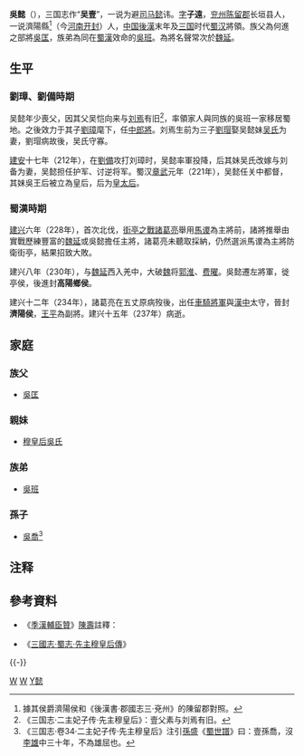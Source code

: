 {{Notability Unreferenced |time=2015-05-31T01:52:11+00:00}}
'''吳懿'''（{{bd|2世紀|？|237年||W吳}}），三国志作“'''吴壹'''”，一说为避[[司马懿|司马懿]]讳。[[表字|字]]'''子遠'''，[[兖州|兖州]][[陈留郡|陈留郡]]长垣县人，一说濟陽縣<ref>據其侯爵濟陽侯和《後漢書·郡國志三·兗州》的陳留郡對照。</ref>（今[[河南|河南]][[开封|开封]]）人，[[中国|中国]][[後漢|後漢]]末年及[[三国|三国]]时代[[蜀汉|蜀汉]]將領。族父為何進之部將[[吳匡|吳匡]]，族弟為同在[[蜀漢|蜀漢]]效命的[[吳班|吳班]]。為將名聲常次於[[魏延|魏延]]。

== 生平 ==
===劉璋、劉備時期===
吴懿年少喪父，因其父吴恺{{cn}}向来与[[刘焉_(益州牧)|刘焉]]有旧<ref>《三国志·二主妃子传·先主穆皇后》：壹父素与刘焉有旧。</ref>，率領家人與同族的吳班一家移居蜀地。之後效力于其子[[劉璋|劉璋]]麾下，任[[中郎將|中郎將]]。刘焉生前为三子[[劉瑁|劉瑁]]娶吴懿妹[[吴皇后_(刘备)|吴氏]]为妻，劉瑁病故後，吴氏守寡。

[[建安_(东汉)|建安]]十七年（212年），在[[劉備|劉備]]攻打刘璋时，吴懿率軍投降，后其妹吴氏改嫁与刘备为妻，吴懿担任护军、讨逆将军。蜀汉[[章武|章武]]元年（221年），吴懿任关中都督，其妹吳王后被立為皇后，后为[[皇太后|皇太后]]。

===蜀漢時期===
{{main|諸葛亮北伐}}
[[建兴_(蜀汉)|建兴]]六年（228年），首次北伐，[[街亭之戰|街亭之戰]][[諸葛亮|諸葛亮]]舉用[[馬谡|馬谡]]為主將前，諸將推舉由實戰歷練豐富的[[魏延|魏延]]或吳懿擔任主將，諸葛亮未聽取採納，仍然選派馬谡為主將防衛街亭，結果招致大敗。

建兴八年（230年），与[[魏延|魏延]]西入羌中，大破[[曹魏|魏]]将[[郭淮|郭淮]]、[[费曜|费曜]]。吳懿遷左將軍，徙亭侯，後進封'''高陽鄉侯'''。

建兴十二年（234年），諸葛亮在五丈原病歿後，出任[[車騎將軍|車騎將軍]]與[[漢中|漢中]]太守，晉封'''濟陽侯'''，[[王平_(三国)|王平]]為副將。建兴十五年（237年）病逝。

==家庭==
===族父===
*[[吳匡|吳匡]]
===親妹===
*[[吴皇后_(蜀汉)|穆皇后吳氏]]
===族弟===
*[[吳班|吳班]]
===孫子===
*[[吴乔_(成汉)|吳喬]]<ref>《三国志·卷34·二主妃子传·先主穆皇后》注引[[孫盛|孫盛]]《[[蜀世譜|蜀世譜]]》曰：壹孫喬，沒[[李雄_(十六国)|李雄]]中三十年，不為雄屈也。</ref>

==注释==
<references/>
==參考資料==
*《[[季漢輔臣贊|季漢輔臣贊]]》[[陳壽|陳壽]]註釋：
{{quote|子遠名壹，陳留人也。隨劉焉入蜀。劉璋時，為中郎將，將兵拒先主於涪，詣降。先主定益州，以壹為護軍討逆將軍，納壹妹為夫人。章武元年，為關中都督。建興八年，與魏延入南安界，破魏將費瑤，徙亭侯，進封高陽鄉侯，遷左將軍。十二年，丞相亮卒，以壹督漢中，車騎將軍，假節，領雍州刺史，進封濟陽侯。十五年卒。失其行事，故不為傳。}}
*《[[s:三國志/卷34|三國志·蜀志·先主穆皇后傳]]》
{{-}}
{{start box}}
{{s-off}}
{{s-before|[[魏延|魏延]]}}
{{s-title|[[蜀汉|蜀汉]]汉中都督|234年—237年}}
{{s-after|[[王平_(三国)|王平]]}}
{{s-before|[[刘琰|刘琰]]}}
{{s-title|[[蜀汉|蜀汉]]车骑将军|234年—237年}}
{{S-after|不明|下一位可考者[[邓芝|邓芝]]}}
{{end box}}

[[Category:开封人|W]]
[[Category:蜀漢軍事人物|W]]
[[Category:吳姓|Y懿]]
{{三国志|nocat}}